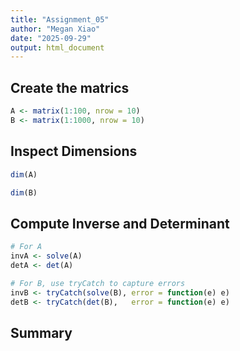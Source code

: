 ```yaml
---
title: "Assignment_05"
author: "Megan Xiao"
date: "2025-09-29"
output: html_document
---
```


## Create the matrics

```r
A <- matrix(1:100, nrow = 10)
B <- matrix(1:1000, nrow = 10)
```


## Inspect Dimensions

```r
dim(A)
```

```r
dim(B)
```

## Compute Inverse and Determinant

```r
# For A
invA <- solve(A)
detA <- det(A)

# For B, use tryCatch to capture errors
invB <- tryCatch(solve(B), error = function(e) e)
detB <- tryCatch(det(B),   error = function(e) e)
```

## Summary

